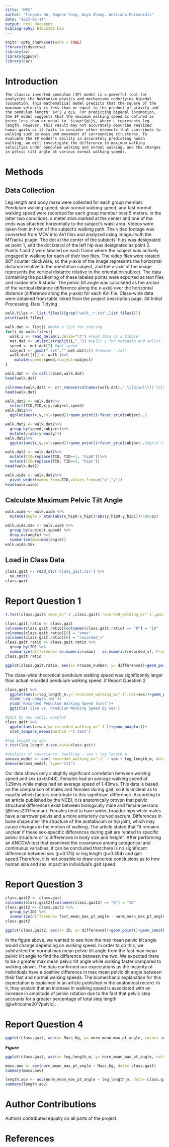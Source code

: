 ```yaml
---
title: "MP2"
author: "Tingwei Hu, Eugene Yang, Anya Zhong, Andriana Patmanidis"
date: "2023-02-14"
output: html_document
bibliography: BIOL5380.bib
---
```


```r
knitr::opts_chunk$set(echo = TRUE)
library(tidyverse)
library(av)
library(ggpubr)
library(car)
```
# Introduction
	The classic inverted pendulum (IP) model is a powerful tool for analyzing the Newtonian physics and mechanisms underlying bipedal locomotion. This mathematical model predicts that the square of the maximum velocity is less than or equal to the product of gravity and the pendulum length: $v^2 ≤ gL$. For predicting bipedal locomotion, the IP model suggests that the maximum walking speed is defined as being less than or equal to  $\sqrt{gL}$, where L represents leg length. However, this result may not accurately describe realized human gaits as it fails to consider other elements that contribute to walking such as mass and movement of surrounding structures. To evaluate the IP model’s ability in accurately predicting human walking, we will investigate the difference in maximum walking velocities under pendulum walking and normal walking, and the changes in pelvic tilt angle at various normal walking speeds.

# Methods
## Data Collection
Leg length and body mass were collected for each group member. Pendulum walking speed, slow normal walking speed, and fast normal walking speed were recorded for each group member over 5 meters. In the latter two conditions, a meter stick marked at the center and one of the ends was attached horizontally to the subject's waist area. Videos were taken from in front of the subject's walking path. The video footage was converted from MOV into AVI files and analyzed using ImageJ with the MTrackJ plugin. The dot at the center of the subjects’ hips was designated as point 1, and the dot lateral of the left hip was designated as point 2. Points 1 and 2 were labeled on each frame where the subject was actively engaged in walking for each of their two files. The video files were rotated 90º counter clockwise, so the y-axis of the image represents the horizontal distance relative to the orientation subject, and the x-axis of the image represents the vertical distance relative to the orientation subject. The data containing the positioning of these labeled points were exported as text files and loaded into R studio. The pelvic tilt angle was calculated as the arctan of the vertical distance (difference along the x-axis)  over the horizontal distance (difference along the y-axis) for each AVI file. Class-wide data were obtained from table linked from the project description page.
## Initial Processing, Data Tidying
```r
walk.files <- list.files()[grep("walk_.*.txt",list.files())]
print(walk.files)

walk.dat <- list() #make a list for storing
for(i in walk.files){
  walk.i <- read_delim(i,delim="\t") #read data as a tibble
  met.dat <- unlist(strsplit(i,"_")) #split i for metadata and unlist it
  speed <- met.dat[2] #get speed
  subject <- gsub(".txt","",met.dat[3]) #remove ".txt" 
  walk.dat[[i]] <- walk.i%>%
    mutate(speed=speed,subject=subject)
}
```

```r
walk.dat <- do.call(rbind,walk.dat)
head(walk.dat)
```
```r
colnames(walk.dat) <- str_remove(colnames(walk.dat)," \\[pixel\\]| \\[sec\\]")
head(walk.dat)
```
```r
walk.dat2 <- walk.dat%>%
  select(TID,PID,x,y,subject,speed)
walk.dat2%>%
  ggplot(aes(x,y,col=speed))+geom_point()+facet_grid(subject~.)
```
```r
walk.dat2 <- walk.dat2%>%
  group_by(speed,subject)%>%
  mutate(y=abs(y-max(y)))
walk.dat2%>%
  ggplot(aes(x,y,col=speed))+geom_point()+facet_grid(subject~.)#grid it with columns = to speed

```

```r
walk.dat2 <- walk.dat2%>%
  mutate(TID=replace(TID, TID==1, "hipR"))%>%
  mutate(TID=replace(TID, TID==2, "hipC"))
head(walk.dat2)
```
```r
walk.wide <- walk.dat2%>%
  pivot_wider(names_from=TID,values_from=c("x","y"))
head(walk.wide)
```

## Calculate Maximum Pelvic Tilt Angle
```r
walk.wide <- walk.wide %>%
  mutate(angle = atan(abs(x_hipR-x_hipC)/abs(y_hipR-y_hipC))*180/pi)
```

```r
walk.wide.max <- walk.wide %>% 
  group_by(subject,speed) %>% 
  drop_na(angle) %>% 
  summarise(max=max(angle))
walk.wide.max
```

## Load in Class Data
```r
class.gait <- read_csv('class_gait.csv') %>% 
  na.omit()
class.gait
```
# Report Question 1
```r
t.test(class.gait$`vmax_ms^-1`,class.gait$`recorded_walking_ms^-1`,paired=TRUE)

class.gait.ratio <- class.gait
colnames(class.gait.ratio)[colnames(class.gait.ratio) == "0"] = "ID"
colnames(class.gait.ratio)[5] = "vmax"
colnames(class.gait.ratio)[6] = "recorded_v"
class.gait.ratio <- class.gait.ratio %>%
  group_by(ID) %>%
  summarize(difference= as.numeric(vmax) - as.numeric(recorded_v), Froude_number= Froude_number)
class.gait.ratio

ggplot(class.gait.ratio, aes(x= Froude_number, y= difference))+geom_point()+geom_smooth(method= lm, se= F)+annotate("text", x= 0.8, y= 2.3, label= (paste0("slope==", coef(lm(class.gait.ratio$difference ~ class.gait.ratio$Froude_number))[2])),parse= TRUE)
```
The class-wide theoretical pendulum walking speed was significantly larger than actual recorded pendulum walking speed.
# Report Question 2
```r
class.gait %>% 
  ggplot(aes(x=leg_length_m,y=`recorded_walking_ms^-1`,col=sex))+geom_point()+
  xlab('Leg Length (m)')+
  ylab('Recorded Pendulum Walking Speed (m/s)')+
  ggtitle('Size vs. Pendulum Walking Speed by Sex')

#gait by sex (only) boxplot
class.gait %>% 
  ggplot(aes(x=sex,y=`recorded_walking_ms^-1`))+geom_boxplot()+
  stat_compare_means(method ='t.test')

#leg length by sex
t.test(leg_length_m~sex,data=class.gait)

#analysis of covariance: Vwalking ~ sex + leg_length_m
ancova_model <- aov(`recorded_walking_ms^-1` ~ sex + leg_length_m, data = class.gait)
Anova(ancova_model, type="III") 

```
Our data shows only a slightly significant correlation between walking speed and sex (p=0.048). Females had an average walking speed of 1.29m/s while males had an average speed of 1.43m/s. This data is based on the comparison of males and females during gait, so it is unclear as to exactly which factors contribute to this significant difference. According to an article published by the NCBI, it is anatomically proven that pelvic structural differences exist between biologically male and female persons (@lewis2017human). Females tend to have wider, broader hips while males have a narrower pelvis and a more anteriorly curved sacrum. Differences in bone shape alter the structure of the acetabulum or hip joint, which may cause changes in the motion of walking. The article stated that “it remains unclear if these sex-specific differences during gait are related to specific pelvic structure or to differences in body size and height”. After performing an ANCOVA test that examined the covariance among categorical and continuous variables, it can be concluded that there is no significant difference between sex (p=0.175) or leg length (p=0.394) and gait speed.Therefore, it is not possible to draw concrete conclusions as to how human size and sex impact an individual's gait speed.

# Report Question 3
```r
class.gait2 <- class.gait
colnames(class.gait2)[colnames(class.gait2) == "0"] = "ID"
class.gait2 <- class.gait2 %>%
  group_by(ID) %>%
  summarize(difference= fast_mean_max_pt_angle - norm_mean_max_pt_angle)
class.gait2

ggplot(class.gait2, aes(x= ID, y= difference))+geom_point()+geom_smooth(method= lm, se= FALSE)+annotate("text", x= 15, y= 7, label= (paste0("slope==", coef(lm(class.gait2$difference ~ class.gait2$ID))[2])),parse= TRUE)+labs(caption= "This is my caption") + theme(plot.caption= element_text(hjust=0))+xlab("Individual")+ylab("Difference in Max Mean Pelvic Tilt Angle (deg)")

```


In the figure above, we wanted to see how the max mean pelvic tilt angle would change depending on walking speed. In order to do this, we subtracted the normal max mean pelvic tilt angle from the fast max mean pelvic tilt angle to find the difference between the two. We expected there to be a greater max mean pelvic tilt angle while walking faster compared to walking slower. The data confirmed our expectations as the majority of individuals have a positive difference in max mean pelvic tilt angle between their fast and normal walking speeds. The biomechanic explanation for this expectation is explained in an article published in the anatomical record. In it, they explain that an increase in walking speed is associated with an increase in amplitude of pelvic rotation due to the fact that pelvic step accounts for a greater percentage of total step length (@whitcome2017pelvic). 

# Report Question 4
```r
ggplot(class.gait, aes(x= Mass_Kg, y= norm_mean_max_pt_angle, color= sex))+geom_point()+ylab("Normal Mean Maximum Pelvic Tilt (deg)") + xlab("Mass (kg)")

```

***Figure ***

```r
ggplot(class.gait, aes(x= leg_length_m, y= norm_mean_max_pt_angle, color= sex))+geom_point() + ylab("Normal Mean Maximum Pelvic Tilt (deg)") + xlab("Leg Length (m)")
```


```r
mass.aov <- aov(norm_mean_max_pt_angle ~ Mass_Kg, data= class.gait)
summary(mass.aov)

length.aov <- aov(norm_mean_max_pt_angle ~ leg_length_m, data= class.gait)
summary(length.aov)

```

# Author Contributions
Authors contributed equally on all parts of the project.

# References
